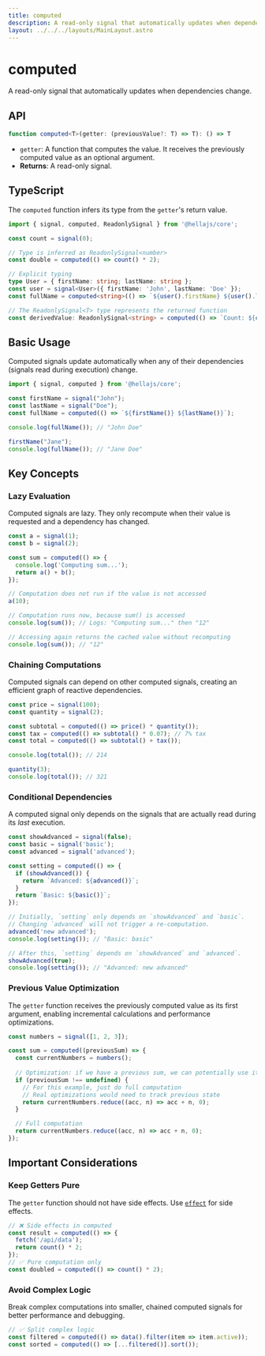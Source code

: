 ```yaml
---
title: computed
description: A read-only signal that automatically updates when dependencies change.
layout: ../../../layouts/MainLayout.astro
---
```


# computed

A read-only signal that automatically updates when dependencies change.

## API

```typescript
function computed<T>(getter: (previousValue?: T) => T): () => T
```
- `getter`: A function that computes the value. It receives the previously computed value as an optional argument.
- **Returns**: A read-only signal.

## TypeScript

The `computed` function infers its type from the `getter`'s return value.

```typescript
import { signal, computed, ReadonlySignal } from '@hellajs/core';

const count = signal(0);

// Type is inferred as ReadonlySignal<number>
const double = computed(() => count() * 2);

// Explicit typing
type User = { firstName: string; lastName: string };
const user = signal<User>({ firstName: 'John', lastName: 'Doe' });
const fullName = computed<string>(() => `${user().firstName} ${user().lastName}`);

// The ReadonlySignal<T> type represents the returned function
const derivedValue: ReadonlySignal<string> = computed(() => `Count: ${count()}`);
```

## Basic Usage

Computed signals update automatically when any of their dependencies (signals read during execution) change.

```typescript
import { signal, computed } from '@hellajs/core';

const firstName = signal("John");
const lastName = signal("Doe");
const fullName = computed(() => `${firstName()} ${lastName()}`);

console.log(fullName()); // "John Doe"

firstName("Jane");
console.log(fullName()); // "Jane Doe"
```

## Key Concepts

### Lazy Evaluation
Computed signals are lazy. They only recompute when their value is requested and a dependency has changed.

```typescript
const a = signal(1);
const b = signal(2);

const sum = computed(() => {
  console.log('Computing sum...');
  return a() + b();
});

// Computation does not run if the value is not accessed
a(10);

// Computation runs now, because sum() is accessed
console.log(sum()); // Logs: "Computing sum..." then "12"

// Accessing again returns the cached value without recomputing
console.log(sum()); // "12"
```

### Chaining Computations
Computed signals can depend on other computed signals, creating an efficient graph of reactive dependencies.

```typescript
const price = signal(100);
const quantity = signal(2);

const subtotal = computed(() => price() * quantity());
const tax = computed(() => subtotal() * 0.07); // 7% tax
const total = computed(() => subtotal() + tax());

console.log(total()); // 214

quantity(3);
console.log(total()); // 321
```

### Conditional Dependencies
A computed signal only depends on the signals that are actually read during its *last* execution.

```typescript
const showAdvanced = signal(false);
const basic = signal('basic');
const advanced = signal('advanced');

const setting = computed(() => {
  if (showAdvanced()) {
    return `Advanced: ${advanced()}`;
  }
  return `Basic: ${basic()}`;
});

// Initially, `setting` only depends on `showAdvanced` and `basic`.
// Changing `advanced` will not trigger a re-computation.
advanced('new advanced'); 
console.log(setting()); // "Basic: basic"

// After this, `setting` depends on `showAdvanced` and `advanced`.
showAdvanced(true);
console.log(setting()); // "Advanced: new advanced"
```

### Previous Value Optimization
The `getter` function receives the previously computed value as its first argument, enabling incremental calculations and performance optimizations.

```typescript
const numbers = signal([1, 2, 3]);

const sum = computed((previousSum) => {
  const currentNumbers = numbers();
  
  // Optimization: if we have a previous sum, we can potentially use it
  if (previousSum !== undefined) {
    // For this example, just do full computation
    // Real optimizations would need to track previous state
    return currentNumbers.reduce((acc, n) => acc + n, 0);
  }

  // Full computation
  return currentNumbers.reduce((acc, n) => acc + n, 0);
});
```

## Important Considerations

### Keep Getters Pure

The `getter` function should not have side effects. Use [`effect`](/reference/core/effect) for side effects.

```typescript
// ❌ Side effects in computed
const result = computed(() => {
  fetch('/api/data');
  return count() * 2;
});
// ✅ Pure computation only
const doubled = computed(() => count() * 2);
```

### Avoid Complex Logic

Break complex computations into smaller, chained computed signals for better performance and debugging.

```typescript
// ✅ Split complex logic
const filtered = computed(() => data().filter(item => item.active));
const sorted = computed(() => [...filtered()].sort());
```

